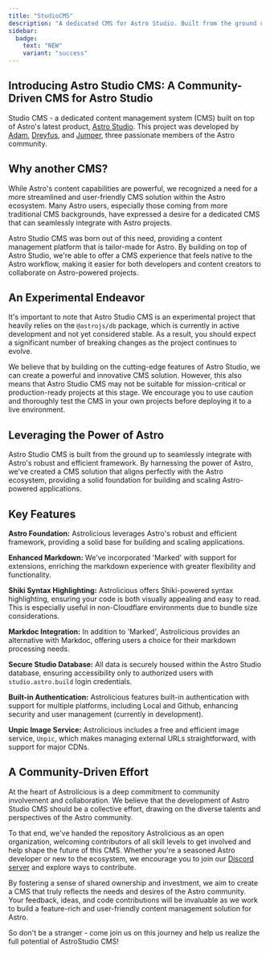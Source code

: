 ```yaml
---
title: "StudioCMS"
description: "A dedicated CMS for Astro Studio. Built from the ground up by the Astro community."
sidebar:
  badge: 
    text: "NEW"
    variant: "success"
---
```


<AstroliciousIntegration 
  title="@astrolicious/studiocms" 
  githubIntegrationURL='https://github.com/astrolicious/studiocms/tree/main/packages/studioCMS/'
  />

## Introducing Astro Studio CMS: A Community-Driven CMS for Astro Studio

Studio CMS - a dedicated content management system (CMS) built on top of Astro's latest product, [Astro Studio](https://studio.astro.build). This project was developed by [Adam](https://github.com/Adammatthiesen), [Dreyfus](https://github.com/dreyfus92), and [Jumper](https://github.com/jdtjenkins), three passionate members of the Astro community.

## Why another CMS?

While Astro's content capabilities are powerful, we recognized a need for a more streamlined and user-friendly CMS solution within the Astro ecosystem. Many Astro users, especially those coming from more traditional CMS backgrounds, have expressed a desire for a dedicated CMS that can seamlessly integrate with Astro projects.

Astro Studio CMS was born out of this need, providing a content management platform that is tailor-made for Astro. By building on top of Astro Studio, we're able to offer a CMS experience that feels native to the Astro workflow, making it easier for both developers and content creators to collaborate on Astro-powered projects.

## An Experimental Endeavor

It's important to note that Astro Studio CMS is an experimental project that heavily relies on the `@astrojs/db` package, which is currently in active development and not yet considered stable. As a result, you should expect a significant number of breaking changes as the project continues to evolve.

We believe that by building on the cutting-edge features of Astro Studio, we can create a powerful and innovative CMS solution. However, this also means that Astro Studio CMS may not be suitable for mission-critical or production-ready projects at this stage. We encourage you to use caution and thoroughly test the CMS in your own projects before deploying it to a live environment.


## Leveraging the Power of Astro

Astro Studio CMS is built from the ground up to seamlessly integrate with Astro's robust and efficient framework. By harnessing the power of Astro, we've created a CMS solution that aligns perfectly with the Astro ecosystem, providing a solid foundation for building and scaling Astro-powered applications.

## Key Features

**Astro Foundation:** Astrolicious leverages Astro's robust and efficient framework, providing a solid base for building and scaling applications.

**Enhanced Markdown:** We've incorporated 'Marked' with support for extensions, enriching the markdown experience with greater flexibility and functionality.

**Shiki Syntax Highlighting:** Astrolicious offers Shiki-powered syntax highlighting, ensuring your code is both visually appealing and easy to read. This is especially useful in non-Cloudflare environments due to bundle size considerations.

**Markdoc Integration:** In addition to 'Marked', Astrolicious provides an alternative with Markdoc, offering users a choice for their markdown processing needs.

**Secure Studio Database:** All data is securely housed within the Astro Studio database, ensuring accessibility only to authorized users with `studio.astro.build` login credentials.

**Built-in Authentication:** Astrolicious features built-in authentication with support for multiple platforms, including Local and Github, enhancing security and user management (currently in development).

**Unpic Image Service:** Astrolicious includes a free and efficient image service, `Unpic`, which makes managing external URLs straightforward, with support for major CDNs.

## A Community-Driven Effort

At the heart of Astrolicious is a deep commitment to community involvement and collaboration. We believe that the development of Astro Studio CMS should be a collective effort, drawing on the diverse talents and perspectives of the Astro community.

To that end, we've handed the repository Astrolicious as an open organization, welcoming contributors of all skill levels to get involved and help shape the future of this CMS. Whether you're a seasoned Astro developer or new to the ecosystem, we encourage you to join our [Discord server](https://chat.astrolicious.dev/) and explore ways to contribute.

By fostering a sense of shared ownership and investment, we aim to create a CMS that truly reflects the needs and desires of the Astro community. Your feedback, ideas, and code contributions will be invaluable as we work to build a feature-rich and user-friendly content management solution for Astro.

So don't be a stranger - come join us on this journey and help us realize the full potential of AstroStudio CMS!

<Card title="Getting Started" icon="rocket">
   <LinkCard 
      title="Want to get started?  Check out the StudioCMS Documentation"
      href="https://docs.astro-studiocms.xyz"
   />
</Card>
